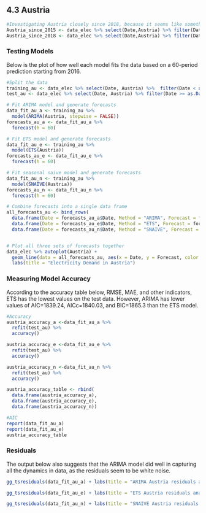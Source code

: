 
## 4.3 Austria{.tabset}

```r
#Investigating Austria closely since 2018, because it seems like something changed -> perhaps should use Piecewise!!!
Austria_since_2015 <- data_elec %>% select(Date,Austria) %>% filter(Date >= as.Date("2015-01-01"))
Austria_since_2018 <- data_elec %>% select(Date,Austria) %>% filter(Date >= as.Date("2018-02-01"))
```
### **Testing Models**
Below is the plot of how well each model fits the data based on a 60-period prediction starting from 2016. 
```r

#Split the data
training_au <- data_elec %>% select(Date, Austria) %>%  filter(Date < as.Date("2016-01-01"))
test_au <- data_elec %>% select(Date, Austria) %>% filter(Date >= as.Date("2016-01-01"))

# Fit ARIMA model and generate forecasts
data_fit_au_a <- training_au %>%
  model(ARIMA(Austria, stepwise = FALSE))
forecasts_au_a <- data_fit_au_a %>%
  forecast(h = 60)

# Fit ETS model and generate forecasts
data_fit_au_e <- training_au %>%
  model(ETS(Austria))
forecasts_au_e <- data_fit_au_e %>%
  forecast(h = 60)

# Fit seasonal naive model and generate forecasts
data_fit_au_n <- training_au %>%
  model(SNAIVE(Austria))
forecasts_au_n <- data_fit_au_n %>%
  forecast(h = 60)

# Combine forecasts into a single data frame
all_forecasts_au <- bind_rows(
  data.frame(Date = forecasts_au_a$Date, Method = "ARIMA", Forecast = forecasts_au_a$.mean),
  data.frame(Date = forecasts_au_e$Date, Method = "ETS", Forecast = forecasts_au_e$.mean),
  data.frame(Date = forecasts_au_n$Date, Method = "SNAIVE", Forecast = forecasts_au_n$.mean))


# Plot all three sets of forecasts together
data_elec %>% autoplot(Austria) +
  geom_line(data = all_forecasts_au, aes(x = Date, y = Forecast, color = Method)) +
  labs(title = "Electricity Demand in Austria")

```

### **Measuring Model Accuracy**
According to the accuracy table below, RMSE, MAE, and other indicators, ETS has the lowest values on the test data. However, ARIMA has lower values of AIC=1839.24, AICc=1840.03, and BIC=1865.3 than the ETS model. 
```r
#Accuracy
austria_accuracy_a <-data_fit_au_a %>%
  refit(test_au) %>%
  accuracy()

austria_accuracy_e <-data_fit_au_e %>%
  refit(test_au) %>%
  accuracy()

austria_accuracy_n <-data_fit_au_n %>%
  refit(test_au) %>%
  accuracy()

austria_accuracy_table <- rbind(
  data.frame(austria_accuracy_a),
  data.frame(austria_accuracy_e),
  data.frame(austria_accuracy_n))

#AIC
report(data_fit_au_a)
report(data_fit_au_e)
austria_accuracy_table

```

### **Residuals**
The output below also suggests that the ARIMA model did well in capturing all the dynamics in data, as the residuals seem to be white noise.
```r
gg_tsresiduals(data_fit_au_a) + labs(title = "ARIMA Austria residuals analysis")

gg_tsresiduals(data_fit_au_e) + labs(title = "ETS Austria residuals analysis")

gg_tsresiduals(data_fit_au_n) + labs(title = "SNAIVE Austria residuals analysis")
```

 


